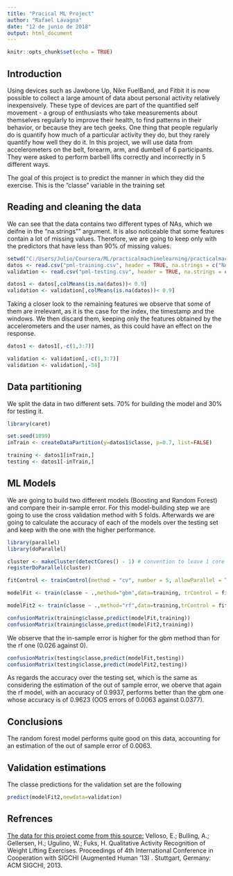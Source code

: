 ```yaml
---
title: "Pracical ML Project"
author: "Rafael Lavagna"
date: "12 de junio de 2018"
output: html_document
---
```


```r
knitr::opts_chunk$set(echo = TRUE)
```

## Introduction

Using devices such as Jawbone Up, Nike FuelBand, and Fitbit it is now possible to collect a large amount of data about personal activity relatively inexpensively. These type of devices are part of the quantified self movement - a group of enthusiasts who take measurements about themselves regularly to improve their health, to find patterns in their behavior, or because they are tech geeks. One thing that people regularly do is quantify how much of a particular activity they do, but they rarely quantify how well they do it. In this project, we will use data from accelerometers on the belt, forearm, arm, and dumbell of 6 participants. They were asked to perform barbell lifts correctly and incorrectly in 5 different ways.

The goal of this project is to predict the manner in which they did the exercise. This is the "classe" variable in the training set

## Reading and cleaning the data

We can see that the data contains two different types of NAs, which we deifne in the "na.strings"" argument.
It is also noticeable that some features contain a lot of missing values. Therefore, we are going to keep only with the predictors that have less than 90% of missing values.

```r
setwd("C:/Users/Julio/Coursera/ML/practicalmachinelearning/practicalmachinelearning")
datos <- read.csv("pml-training.csv", header = TRUE, na.strings = c("NA",""))
validation <- read.csv("pml-testing.csv", header = TRUE, na.strings = c("NA",""))

datos1 <- datos[,colMeans(is.na(datos))< 0.9]
validation <- validation[,colMeans(is.na(datos))< 0.9]
```

Taking a closer look to the remaining features we observe that some of them are irrelevant, as it is the case for the index, the timestamp and the windows. We then discard them, keeping only the features obtained by the accelerometers and the user names, as this could have an effect on the response.

```r
datos1 <- datos1[,-c(1,3:7)]

validation <- validation[,-c(1,3:7)]
validation <- validation[,-54]
```

## Data partitioning

We split the data in two different sets. 70% for building the model and 30% for testing it.

```r
library(caret)

set.seed(1899)
inTrain <- createDataPartition(y=datos1$classe, p=0.7, list=FALSE)

training <- datos1[inTrain,]
testing <- datos1[-inTrain,]
```

## ML Models

We are going to build two different models (Boosting and Random Forest) and compare their in-sample error. For this model-building step we are going to use the cross validation method with 5 folds. Afterwards we are going to calculate the accuracy of each of the models over the testing set and keep with the one with the higher performance.

```r
library(parallel)
library(doParallel)

cluster <- makeCluster(detectCores() - 1) # convention to leave 1 core for OS
registerDoParallel(cluster)

fitControl <- trainControl(method = "cv", number = 5, allowParallel = TRUE)

modelFit <- train(classe ~ .,method="gbm",data=training, trControl = fitControl ,verbose=FALSE)

modelFit2 <- train(classe ~ .,method="rf",data=training,trControl = fitControl, verbose=FALSE)

confusionMatrix(training$classe,predict(modelFit,training))
confusionMatrix(training$classe,predict(modelFit2,training))
```

We observe that the in-sample error is higher for the gbm method than for the rf one (0.026 against 0).

```r
confusionMatrix(testing$classe,predict(modelFit,testing))
confusionMatrix(testing$classe,predict(modelFit2,testing))
```

As regards the accuracy over the testing set, which is the same as considering the estimation of the out of sample error, we oberve that again the rf model, with an accuracy of 0.9937, performs better than the gbm one whose accuracy is of 0.9623 (OOS errors of 0.0063 against 0.0377).

## Conclusions

The random forest model performs quite good on this data, accounting for an estimation of the out of sample error of 0.0063.

## Validation estimations

The classe predictions for the validation set are the following

```r
predict(modelFit2,newdata=validation)
```

## Refrences 

[The data for this project come from this source:][1]
Velloso, E.; Bulling, A.; Gellersen, H.; Ugulino, W.; Fuks, H. Qualitative Activity Recognition of Weight Lifting Exercises. Proceedings of 4th International Conference in Cooperation with SIGCHI (Augmented Human '13) . Stuttgart, Germany: ACM SIGCHI, 2013.

[1]: http://web.archive.org/web/20161224072740/http:/groupware.les.inf.puc-rio.br/har.
